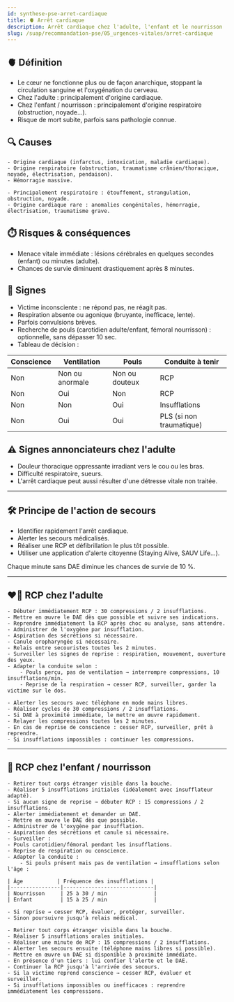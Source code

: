 ---
id: synthese-pse-arret-cardiaque
title: 🫀 Arrêt cardiaque
description: Arrêt cardiaque chez l'adulte, l'enfant et le nourrisson
slug: /suap/recommandation-pse/05_urgences-vitales/arret-cardiaque
---


## 🫀 Définition

- Le cœur ne fonctionne plus ou de façon anarchique, stoppant la circulation sanguine et l'oxygénation du cerveau.
- Chez l'adulte : principalement d'origine cardiaque.
- Chez l'enfant / nourrisson : principalement d'origine respiratoire (obstruction, noyade...).
- Risque de mort subite, parfois sans pathologie connue.

## 🔍 Causes

<Tabs>
  <TabItem value="adulte" label="🧑‍ Adulte" default>

    - Origine cardiaque (infarctus, intoxication, maladie cardiaque).
    - Origine respiratoire (obstruction, traumatisme crânien/thoracique, noyade, électrisation, pendaison).
    - Hémorragie massive.

  </TabItem>
  <TabItem value="enfant" label="🧒 Enfant / nourrisson">

    - Principalement respiratoire : étouffement, strangulation, obstruction, noyade.
    - Origine cardiaque rare : anomalies congénitales, hémorragie, électrisation, traumatisme grave.

  </TabItem>
</Tabs>

## ⏱️ Risques & conséquences

- Menace vitale immédiate : lésions cérébrales en quelques secondes (enfant) ou minutes (adulte).
- Chances de survie diminuent drastiquement après 8 minutes.

## 🧭 Signes

- Victime inconsciente : ne répond pas, ne réagit pas.
- Respiration absente ou agonique (bruyante, inefficace, lente).
- Parfois convulsions brèves.
- Recherche de pouls (carotidien adulte/enfant, fémoral nourrisson) : optionnelle, sans dépasser 10 sec.
- Tableau de décision :

| Conscience | Ventilation | Pouls | Conduite à tenir |
|------------|-------------|-------|------------------|
| Non        | Non ou anormale | Non ou douteux | RCP |
| Non        | Oui         | Non | RCP |
| Non        | Non         | Oui | Insufflations |
| Non        | Oui         | Oui | PLS (si non traumatique) |

## ⚠️ Signes annonciateurs chez l'adulte

- Douleur thoracique oppressante irradiant vers le cou ou les bras.
- Difficulté respiratoire, sueurs.
- L'arrêt cardiaque peut aussi résulter d'une détresse vitale non traitée.

---

## 🛠️ Principe de l'action de secours

- Identifier rapidement l'arrêt cardiaque.
- Alerter les secours médicalisés.
- Réaliser une RCP et défibrillation le plus tôt possible.
- Utiliser une application d'alerte citoyenne (Staying Alive, SAUV Life...).

<Admonition type="info">
Chaque minute sans DAE diminue les chances de survie de 10 %.
</Admonition>

---

## ❤️‍🔥 RCP chez l'adulte

<Tabs>
  <TabItem value="classique" label="👥 En équipe" default>

    - Débuter immédiatement RCP : 30 compressions / 2 insufflations.
    - Mettre en œuvre le DAE dès que possible et suivre ses indications.
    - Reprendre immédiatement la RCP après choc ou analyse, sans attendre.
    - Administrer de l'oxygène par insufflation.
    - Aspiration des sécrétions si nécessaire.
    - Canule oropharyngée si nécessaire.
    - Relais entre secouristes toutes les 2 minutes.
    - Surveiller les signes de reprise : respiration, mouvement, ouverture des yeux.
    - Adapter la conduite selon :
        - Pouls perçu, pas de ventilation → interrompre compressions, 10 insufflations/min.
        - Reprise de la respiration → cesser RCP, surveiller, garder la victime sur le dos.

  </TabItem>
  <TabItem value="isolement" label="🙍‍♂️ Sauveteur isolé">

    - Alerter les secours avec téléphone en mode mains libres.
    - Réaliser cycles de 30 compressions / 2 insufflations.
    - Si DAE à proximité immédiate, le mettre en œuvre rapidement.
    - Relayer les compressions toutes les 2 minutes.
    - En cas de reprise de conscience : cesser RCP, surveiller, prêt à reprendre.
    - Si insufflations impossibles : continuer les compressions.

  </TabItem>
</Tabs>

---

## 👶 RCP chez l'enfant / nourrisson

<Tabs>
  <TabItem value="classique" label="👥 En équipe" default>

    - Retirer tout corps étranger visible dans la bouche.
    - Réaliser 5 insufflations initiales (idéalement avec insufflateur adapté).
    - Si aucun signe de reprise → débuter RCP : 15 compressions / 2 insufflations.
    - Alerter immédiatement et demander un DAE.
    - Mettre en œuvre le DAE dès que possible.
    - Administrer de l'oxygène par insufflation.
    - Aspiration des sécrétions et canule si nécessaire.
    - Surveiller :
    - Pouls carotidien/fémoral pendant les insufflations.
    - Reprise de respiration ou conscience.
    - Adapter la conduite :
        - Si pouls présent mais pas de ventilation → insufflations selon l'âge :

    | Âge           | Fréquence des insufflations |
    |----------------|-----------------------------|
    | Nourrisson     | 25 à 30 / min               |
    | Enfant         | 15 à 25 / min               |

    - Si reprise → cesser RCP, évaluer, protéger, surveiller.
    - Sinon poursuivre jusqu'à relais médical.

  </TabItem>
  <TabItem value="isolement" label="🙍‍♂️ Sauveteur isolé">

    - Retirer tout corps étranger visible dans la bouche.
    - Réaliser 5 insufflations orales initiales.
    - Réaliser une minute de RCP : 15 compressions / 2 insufflations.
    - Alerter les secours ensuite (téléphone mains libres si possible).
    - Mettre en œuvre un DAE si disponible à proximité immédiate.
    - En présence d'un tiers : lui confier l'alerte et le DAE.
    - Continuer la RCP jusqu'à l'arrivée des secours.
    - Si la victime reprend conscience → cesser RCP, évaluer et surveiller.
    - Si insufflations impossibles ou inefficaces : reprendre immédiatement les compressions.

  </TabItem>
</Tabs>
